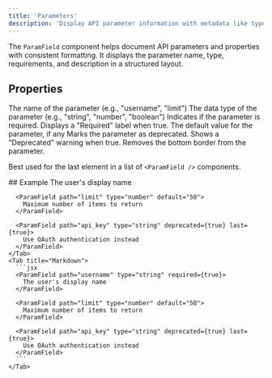 ```yaml
---
title: 'Parameters'
description: 'Display API parameter information with metadata like type, requirements, and descriptions'
---
```


The `ParamField` component helps document API parameters and properties with consistent formatting. It displays the parameter name, type, requirements, and description in a structured layout.

## Properties

<ParamField path="path" type="string" required={false}>
  The name of the parameter (e.g., "username", "limit")
</ParamField>

<ParamField path="type" type="string" required={true}>
  The data type of the parameter (e.g., "string", "number", "boolean")
</ParamField>

<ParamField path="required" type="boolean" required={false}>
  Indicates if the parameter is required. Displays a "Required" label when true.
</ParamField>

<ParamField path="default" type="string" required={false}>
  The default value for the parameter, if any
</ParamField>

<ParamField path="deprecated" type="boolean" required={false}>
  Marks the parameter as deprecated. Shows a "Deprecated" warning when true.
</ParamField>

<ParamField path="last" type="boolean" required={false}>
  Removes the bottom border from the parameter. 

  Best used for the last element in a list of `<ParamField />` components.
</ParamField>

<Aside>
## Example
  <Tabs>
    <Tab title="Example">
      <ParamField path="username" type="string" required={true}>
        The user's display name
      </ParamField>

      <ParamField path="limit" type="number" default="50">
        Maximum number of items to return
      </ParamField>

      <ParamField path="api_key" type="string" deprecated={true} last={true}>
        Use OAuth authentication instead
      </ParamField>
    </Tab>
    <Tab title="Markdown">
      ```jsx
      <ParamField path="username" type="string" required={true}>
        The user's display name
      </ParamField>

      <ParamField path="limit" type="number" default="50">
        Maximum number of items to return
      </ParamField>

      <ParamField path="api_key" type="string" deprecated={true} last={true}>
        Use OAuth authentication instead
      </ParamField>
      ```
    </Tab>
  </Tabs>
</Aside>
